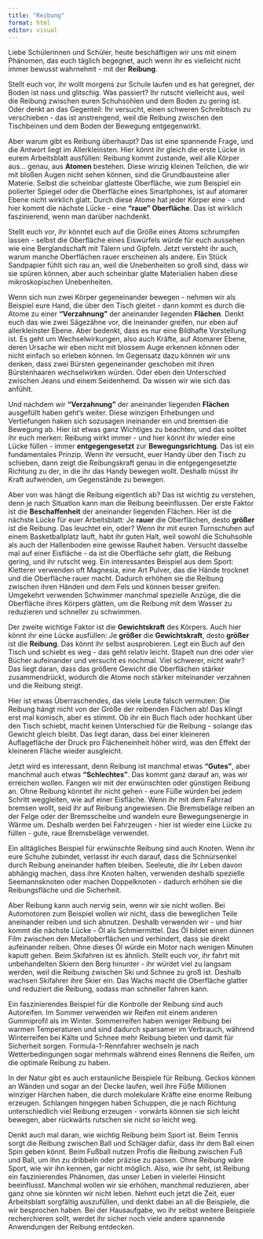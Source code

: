 ```yaml
---
title: "Reibung"
format: html
editor: visual
---
```


Liebe Schülerinnen und Schüler, heute beschäftigen wir uns mit einem Phänomen, das euch täglich begegnet, auch wenn ihr es vielleicht nicht immer bewusst wahrnehmt - mit der **Reibung**.

Stellt euch vor, ihr wollt morgens zur Schule laufen und es hat geregnet, der Boden ist nass und glitschig. Was passiert? Ihr rutscht vielleicht aus, weil die Reibung zwischen euren Schuhsohlen und dem Boden zu gering ist. Oder denkt an das Gegenteil: Ihr versucht, einen schweren Schreibtisch zu verschieben - das ist anstrengend, weil die Reibung zwischen den Tischbeinen und dem Boden der Bewegung entgegenwirkt.

Aber warum gibt es Reibung überhaupt? Das ist eine spannende Frage, und die Antwort liegt im Allerkleinsten. Hier könnt ihr gleich die erste Lücke in eurem Arbeitsblatt ausfüllen: Reibung kommt zustande, weil alle Körper aus... genau, aus **Atomen** bestehen. Diese winzig kleinen Teilchen, die wir mit bloßen Augen nicht sehen können, sind die Grundbausteine aller Materie. Selbst die scheinbar glatteste Oberfläche, wie zum Beispiel ein polierter Spiegel oder die Oberfläche eines Smartphones, ist auf atomarer Ebene nicht wirklich glatt. Durch diese Atome hat jeder Körper eine - und hier kommt die nächste Lücke - eine **"raue" Oberfläche**. Das ist wirklich faszinierend, wenn man darüber nachdenkt.

Stellt euch vor, ihr könntet euch auf die Größe eines Atoms schrumpfen lassen - selbst die Oberfläche eines Eiswürfels würde für euch aussehen wie eine Berglandschaft mit Tälern und Gipfeln. Jetzt versteht ihr auch, warum manche Oberflächen rauer erscheinen als andere. Ein Stück Sandpapier fühlt sich rau an, weil die Unebenheiten so groß sind, dass wir sie spüren können, aber auch scheinbar glatte Materialien haben diese mikroskopischen Unebenheiten.

Wenn sich nun zwei Körper gegeneinander bewegen - nehmen wir als Beispiel eure Hand, die über den Tisch gleitet - dann kommt es durch die Atome zu einer **"Verzahnung"** der aneinander liegenden **Flächen**. Denkt euch das wie zwei Sägezähne vor, die ineinander greifen, nur eben auf allerkleinster Ebene. Aber bedenkt, dass es nur eine Bildhafte Vorstellung ist. Es geht um Wechselwirkungen, also auch Kräfte, auf Atomarer Ebene, deren Ursache wir eben nicht mit blossem Auge erkennen können oder nicht einfach so erleben können. Im Gegensatz dazu können wir uns denken, dass zwei Bürsten gegeneinander geschoben mit ihren Bürstenhaaren wechselwirken würden. Oder eben den Unterschied zwischen Jeans und einem Seidenhemd. Da wissen wir wie sich das anfühlt.

Und nachdem wir **"Verzahnung"** der aneinander liegenden **Flächen** ausgefüllt haben geht's weiter. Diese winzigen Erhebungen und Vertiefungen haken sich sozusagen ineinander ein und bremsen die Bewegung ab. Hier ist etwas ganz Wichtiges zu beachten, und das solltet ihr euch merken: Reibung wirkt immer - und hier könnt ihr wieder eine Lücke füllen - immer **entgegengesetzt** zur **Bewegungsrichtung**. Das ist ein fundamentales Prinzip. Wenn ihr versucht, euer Handy über den Tisch zu schieben, dann zeigt die Reibungskraft genau in die entgegengesetzte Richtung zu der, in die ihr das Handy bewegen wollt. Deshalb müsst ihr Kraft aufwenden, um Gegenstände zu bewegen.

Aber von was hängt die Reibung eigentlich ab? Das ist wichtig zu verstehen, denn je nach Situation kann man die Reibung beeinflussen. Der erste Faktor ist die **Beschaffenheit** der aneinander liegenden Flächen. Hier ist die nächste Lücke für euer Arbeitsblatt: Je **rauer** die Oberflächen, desto **größer** ist die Reibung. Das leuchtet ein, oder? Wenn ihr mit euren Turnschuhen auf einem Basketballplatz lauft, habt ihr guten Halt, weil sowohl die Schuhsohle als auch der Hallenboden eine gewisse Rauheit haben. Versucht dasselbe mal auf einer Eisfläche - da ist die Oberfläche sehr glatt, die Reibung gering, und ihr rutscht weg. Ein interessantes Beispiel aus dem Sport: Kletterer verwenden oft Magnesia, eine Art Pulver, das die Hände trocknet und die Oberfläche rauer macht. Dadurch erhöhen sie die Reibung zwischen ihren Händen und dem Fels und können besser greifen. Umgekehrt verwenden Schwimmer manchmal spezielle Anzüge, die die Oberfläche ihres Körpers glätten, um die Reibung mit dem Wasser zu reduzieren und schneller zu schwimmen.

Der zweite wichtige Faktor ist die **Gewichtskraft** des Körpers. Auch hier könnt ihr eine Lücke ausfüllen: Je **größer** die **Gewichtskraft**, desto **größer** ist die **Reibung**. Das könnt ihr selbst ausprobieren. Legt ein Buch auf den Tisch und schiebt es weg - das geht relativ leicht. Stapelt nun drei oder vier Bücher aufeinander und versucht es nochmal. Viel schwerer, nicht wahr? Das liegt daran, dass das größere Gewicht die Oberflächen stärker zusammendrückt, wodurch die Atome noch stärker miteinander verzahnen und die Reibung steigt.

Hier ist etwas Überraschendes, das viele Leute falsch vermuten: Die Reibung hängt nicht von der Größe der reibenden Flächen ab! Das klingt erst mal komisch, aber es stimmt. Ob ihr ein Buch flach oder hochkant über den Tisch schiebt, macht keinen Unterschied für die Reibung - solange das Gewicht gleich bleibt. Das liegt daran, dass bei einer kleineren Auflagefläche der Druck pro Flächeneinheit höher wird, was den Effekt der kleineren Fläche wieder ausgleicht.

Jetzt wird es interessant, denn Reibung ist manchmal etwas **"Gutes"**, aber manchmal auch etwas **"Schlechtes"**. Das kommt ganz darauf an, was wir erreichen wollen. Fangen wir mit der erwünschten oder günstigen Reibung an. Ohne Reibung könntet ihr nicht gehen - eure Füße würden bei jedem Schritt weggleiten, wie auf einer Eisfläche. Wenn ihr mit dem Fahrrad bremsen wollt, seid ihr auf Reibung angewiesen. Die Bremsbeläge reiben an der Felge oder der Bremsscheibe und wandeln eure Bewegungsenergie in Wärme um. Deshalb werden bei Fahrzeugen - hier ist wieder eine Lücke zu füllen - gute, raue Bremsbeläge verwendet.

Ein alltägliches Beispiel für erwünschte Reibung sind auch Knoten. Wenn ihr eure Schuhe zubindet, verlasst ihr euch darauf, dass die Schnürsenkel durch Reibung aneinander haften bleiben. Seeleute, die ihr Leben davon abhängig machen, dass ihre Knoten halten, verwenden deshalb spezielle Seemannsknoten oder machen Doppelknoten - dadurch erhöhen sie die Reibungsfläche und die Sicherheit.

Aber Reibung kann auch nervig sein, wenn wir sie nicht wollen. Bei Automotoren zum Beispiel wollen wir nicht, dass die beweglichen Teile aneinander reiben und sich abnutzen. Deshalb verwenden wir - und hier kommt die nächste Lücke - Öl als Schmiermittel. Das Öl bildet einen dünnen Film zwischen den Metalloberflächen und verhindert, dass sie direkt aufeinander reiben. Ohne dieses Öl würde ein Motor nach wenigen Minuten kaputt gehen. Beim Skifahren ist es ähnlich. Stellt euch vor, ihr fahrt mit unbehandelten Skiern den Berg hinunter - ihr würdet viel zu langsam werden, weil die Reibung zwischen Ski und Schnee zu groß ist. Deshalb wachsen Skifahrer ihre Skier ein. Das Wachs macht die Oberfläche glatter und reduziert die Reibung, sodass man schneller fahren kann.

Ein faszinierendes Beispiel für die Kontrolle der Reibung sind auch Autoreifen. Im Sommer verwenden wir Reifen mit einem anderen Gummiprofil als im Winter. Sommerreifen haben weniger Reibung bei warmen Temperaturen und sind dadurch sparsamer im Verbrauch, während Winterreifen bei Kälte und Schnee mehr Reibung bieten und damit für Sicherheit sorgen. Formula-1-Rennfahrer wechseln je nach Wetterbedingungen sogar mehrmals während eines Rennens die Reifen, um die optimale Reibung zu haben.

In der Natur gibt es auch erstaunliche Beispiele für Reibung. Geckos können an Wänden und sogar an der Decke laufen, weil ihre Füße Millionen winziger Härchen haben, die durch molekulare Kräfte eine enorme Reibung erzeugen. Schlangen hingegen haben Schuppen, die je nach Richtung unterschiedlich viel Reibung erzeugen - vorwärts können sie sich leicht bewegen, aber rückwärts rutschen sie nicht so leicht weg.

Denkt auch mal daran, wie wichtig Reibung beim Sport ist. Beim Tennis sorgt die Reibung zwischen Ball und Schläger dafür, dass ihr dem Ball einen Spin geben könnt. Beim Fußball nutzen Profis die Reibung zwischen Fuß und Ball, um ihn zu dribbeln oder präzise zu passen. Ohne Reibung wäre Sport, wie wir ihn kennen, gar nicht möglich. Also, wie ihr seht, ist Reibung ein faszinierendes Phänomen, das unser Leben in vielerlei Hinsicht beeinflusst. Manchmal wollen wir sie erhöhen, manchmal reduzieren, aber ganz ohne sie könnten wir nicht leben. Nehmt euch jetzt die Zeit, euer Arbeitsblatt sorgfältig auszufüllen, und denkt dabei an all die Beispiele, die wir besprochen haben. Bei der Hausaufgabe, wo ihr selbst weitere Beispiele recherchieren sollt, werdet ihr sicher noch viele andere spannende Anwendungen der Reibung entdecken.
